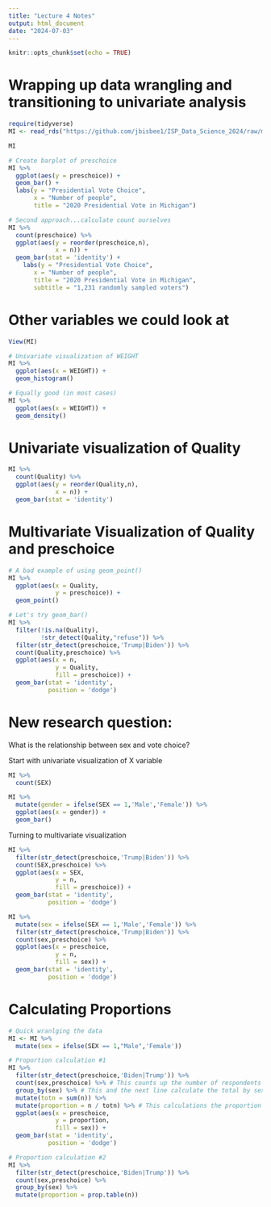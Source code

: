 ```yaml
---
title: "Lecture 4 Notes"
output: html_document
date: "2024-07-03"
---
```


```r
knitr::opts_chunk$set(echo = TRUE)
```

# Wrapping up data wrangling and transitioning to univariate analysis

```r
require(tidyverse)
MI <- read_rds("https://github.com/jbisbee1/ISP_Data_Science_2024/raw/main/data/MI2020_ExitPoll_small.rds")

MI

# Create barplot of preschoice
MI %>%
  ggplot(aes(y = preschoice)) + 
  geom_bar() +
  labs(y = "Presidential Vote Choice",
       x = "Number of people",
       title = "2020 Presidential Vote in Michigan")

# Second approach...calculate count ourselves
MI %>%
  count(preschoice) %>%
  ggplot(aes(y = reorder(preschoice,n),
             x = n)) +
  geom_bar(stat = 'identity') + 
    labs(y = "Presidential Vote Choice",
       x = "Number of people",
       title = "2020 Presidential Vote in Michigan",
       subtitle = "1,231 randomly sampled voters")
```

# Other variables we could look at
```r
View(MI)

# Univariate visualization of WEIGHT
MI %>%
  ggplot(aes(x = WEIGHT)) + 
  geom_histogram()

# Equally good (in most cases)
MI %>%
  ggplot(aes(x = WEIGHT)) + 
  geom_density()
```

# Univariate visualization of Quality

```r
MI %>%
  count(Quality) %>%
  ggplot(aes(y = reorder(Quality,n),
             x = n)) + 
  geom_bar(stat = 'identity')
```

# Multivariate Visualization of Quality and preschoice

```r
# A bad example of using geom_point()
MI %>%
  ggplot(aes(x = Quality,
             y = preschoice)) + 
  geom_point()

# Let's try geom_bar()
MI %>%
  filter(!is.na(Quality),
         !str_detect(Quality,"refuse")) %>%
  filter(str_detect(preschoice,'Trump|Biden')) %>%
  count(Quality,preschoice) %>%
  ggplot(aes(x = n,
             y = Quality,
             fill = preschoice)) + 
  geom_bar(stat = 'identity',
           position = 'dodge')
```

# New research question:
What is the relationship between sex and vote choice?

Start with univariate visualization of X variable

```r
MI %>%
  count(SEX)

MI %>%
  mutate(gender = ifelse(SEX == 1,'Male','Female')) %>%
  ggplot(aes(x = gender)) + 
  geom_bar()
```

Turning to multivariate visualization

```r
MI %>%
  filter(str_detect(preschoice,'Trump|Biden')) %>%
  count(SEX,preschoice) %>%
  ggplot(aes(x = SEX,
             y = n,
             fill = preschoice)) + 
  geom_bar(stat = 'identity',
           position = 'dodge')

MI %>%
  mutate(sex = ifelse(SEX == 1,'Male','Female')) %>%
  filter(str_detect(preschoice,'Trump|Biden')) %>%
  count(sex,preschoice) %>%
  ggplot(aes(x = preschoice,
             y = n,
             fill = sex)) + 
  geom_bar(stat = 'identity',
           position = 'dodge')
```

# Calculating Proportions

```r
# Quick wranlging the data
MI <- MI %>%
  mutate(sex = ifelse(SEX == 1,"Male",'Female'))

# Proportion calculation #1
MI %>%
  filter(str_detect(preschoice,'Biden|Trump')) %>%
  count(sex,preschoice) %>% # This counts up the number of respondents
  group_by(sex) %>% # This and the next line calculate the total by sex
  mutate(totn = sum(n)) %>%
  mutate(proportion = n / totn) %>% # This calculations the proportion
  ggplot(aes(x = preschoice,
             y = proportion,
             fill = sex)) + 
  geom_bar(stat = 'identity',
           position = 'dodge')

# Proportion calculation #2
MI %>%
  filter(str_detect(preschoice,'Biden|Trump')) %>%
  count(sex,preschoice) %>%
  group_by(sex) %>%
  mutate(proportion = prop.table(n))
```


